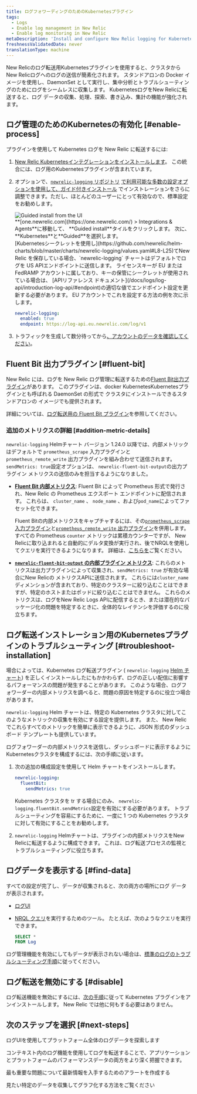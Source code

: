 ```yaml
---
title: ログフォワーディングのためのKubernetesプラグイン
tags:
  - Logs
  - Enable log management in New Relic
  - Enable log monitoring in New Relic
metaDescription: 'Install and configure New Relic logging for Kubernetes, so you can use enhanced log management capabilities.'
freshnessValidatedDate: never
translationType: machine
---
```


New Relicのログ転送用Kubernetesプラグインを使用すると、クラスタからNew Relicログへのログの送信が簡素化されます。 スタンドアロンの Docker イメージを使用し、DaemonSet として実行し、集中分析とトラブルシューティングのためにログをシームレスに収集します。 KubernetesログをNew Relicに転送すると、ログ データの収集、処理、探索、書き込み、集計の機能が強化されます。<InlinePopover type="logs" />

## ログ管理のためのKubernetesの有効化 [#enable-process]

プラグインを使用して Kubernetes ログを New Relic に転送するには:

1. [New Relic Kubernetesインテグレーションをインストールします](/install/kubernetes)。 この統合には、ログ用のKubernetesプラグインが含まれています。

2. オプションで、[`newrelic-logging` リポジトリ](https://github.com/newrelic/helm-charts/tree/master/charts/newrelic-logging#configuration) [で利用可能な多数の設定オプションを使用して、ガイド付きインストール](/install/kubernetes) でインストレーションをさらに調整できます。ただし、ほとんどのユーザーにとって有効なので、標準設定をお勧めします。

   <img title="Guided install from the UI" alt="Guided install from the UI" src="/images/kubernetes_screenshot-crop_gather-log-data.webp" />

   <figcaption>
     <DNT>**[one.newrelic.com](https://one.newrelic.com/) &gt; Integrations &amp; Agents**</DNT>に移動して、 <DNT>**Guided install**</DNT>タイルをクリックします。 次に、 <DNT>**Kubernetes**</DNT>と<DNT>**Guided**</DNT>を選択します。
   </figcaption>

   <Callout variant="important">
     [Kubernetesシークレットを使用し](https://github.com/newrelic/helm-charts/blob/master/charts/newrelic-logging/values.yaml#L8-L25)てNew Relic <InlinePopover type="licenseKey" />を保存している場合、`newrelic-logging` チャートはデフォルトでログを US APIエンドポイントに送信します。 ライセンスキーが EU または FedRAMP アカウントに属しており、キーの保管にシークレットが使用されている場合は、 [APIリファレンス ドキュメント](/docs/logs/log-api/introduction-log-api/#endpoint)の適切な値でエンドポイント設定を更新する必要があります。 EU アカウントでこれを設定する方法の例を次に示します。

     ```yml
     newrelic-logging:
       enabled: true
       endpoint: https://log-api.eu.newrelic.com/log/v1
     ```
   </Callout>

3. トラフィックを生成して数分待ってから[、アカウントのデータを確認してください](#find-data)。

<InstallFeedback />

## Fluent Bit 出力プラグイン [#fluent-bit]

New Relic には、ログを New Relic ログ管理に転送するための[Fluent Bit](https://fluentbit.io/)[出力プラグイン](https://github.com/newrelic/newrelic-fluent-bit-output)があります。 このプラグインは、docker KubernetesKubernetesプラグインとも呼ばれる DaemonSet の形式で クラスタにインストールできるスタンドアロンの イメージでも提供されます。

詳細については、[ログ転送用の Fluent Bit プラグイン](/docs/logs/forward-logs/fluent-bit-plugin-log-forwarding)を参照してください。

### 追加のメトリクスの詳細 [#addition-metric-details]

`newrelic-logging` Helmチャート バージョン 1.24.0 以降では、内部メトリックはデフォルトで `prometheus_scrape` 入力プラグインと `prometheus_remote_write` 出力プラグインを組み合わせて送信されます。 `sendMetrics: true`設定オプションは、 `newrelic-fluent-bit-output`の出力プラグイン メトリクスの送信のみを担当するようになりました。

* **[Fluent Bit 内部メトリクス](https://docs.fluentbit.io/manual/administration/monitoring#for-v2-metrics)**: Fluent Bit によって Prometheus 形式で発行され、New Relic の Prometheus エクスポート エンドポイントに配信されます。 これらは、 `cluster_name` 、 `node_name` 、および`pod_name`によってファセット化できます。

  Fluent Bitの内部メトリクスをキャプチャするには、その[`prometheus_scrape` 入力プラグイン](https://docs.fluentbit.io/manual/pipeline/inputs/prometheus-scrape-metrics)と[`prometheus_remote_write` 出力プラグイン](https://docs.fluentbit.io/manual/pipeline/outputs/prometheus-remote-write)を併用します。 すべての Prometheus `counter` メトリックは累積カウンターですが、 New Relicに取り込まれると自動的にデルタ変換が実行され、後でNRQLを使用してクエリを実行できるようになります。 詳細は、[こちらを](/docs/data-apis/understand-data/metric-data/cumulative-metrics/)ご覧ください。

* **[`newrelic-fluent-bit-output` の内部プラグイン メトリクス](https://github.com/newrelic/newrelic-fluent-bit-output?tab=readme-ov-file#troubleshooting-metrics)**: これらのメトリクスは出力プラグインによって収集され、`sendMetrics: true` が有効な場合にNew Relicの メトリクスAPIに送信されます。 これらには`cluster_name`ディメンションが含まれており、特定のクラスターに絞り込むことはできますが、特定のホストまたはポッドに絞り込むことはできません。 これらのメトリクスは、ログをNew Relic Logs APIに配信するとき、または潜在的なパッケージ化の問題を特定するときに、全体的なレイテンシを評価するのに役立ちます。

## ログ転送インストレーション用のKubernetesプラグインのトラブルシューティング [#troubleshoot-installation]

場合によっては、Kubernetes ログ転送プラグイン ( `newrelic-logging` [Helm チャート](https://github.com/newrelic/helm-charts/blob/master/charts/newrelic-logging)) を正しくインストールしたにもかかわらず、ログの正しい配信に影響するパフォーマンスの問題が発生することがあります。 このような場合、ログフォワーダーの内部メトリクスを調べると、問題の原因を特定するのに役立つ場合があります。

`newrelic-logging` Helm チャートは、特定の Kubernetes クラスタに対してこのようなメトリックの収集を有効にする設定を提供します。 また、 New Relicでこれらすべてのメトリックを簡単に表示できるように、JSON 形式のダッシュボード テンプレートも提供しています。

ログフォワーダーの内部メトリクスを送信し、ダッシュボードに表示するようにKubernetesクラスタを構成するには、次の手順に従います。

1. 次の追加の構成設定を使用して Helm チャートをインストールします。

   ```yml
   newrelic-logging:
     fluentBit:
       sendMetrics: true
   ```

   Kubernetes クラスタを tr する場合にのみ、 `newrelic-logging.fluentBit.sendMetrics`設定を有効にする必要があります。 トラブルシューティングを容易にするために、一度に 1 つの Kubernetes クラスタに対して有効にすることをお勧めします。

2. `newrelic-logging` Helmチャートは、プラグインの内部メトリクスをNew Relicに転送するように構成できます。 これは、ログ転送プロセスの監視とトラブルシューティングに役立ちます。

## ログデータを表示する [#find-data]

すべての設定が完了し、データが収集されると、次の両方の場所にログ データが表示されます。

* [ログUI](https://one.newrelic.com/launcher/logger.log-launcher)

* [NRQL クエリ](/docs/query-your-data/explore-query-data/query-builder/use-advanced-nrql-mode-query-data/)を実行するためのツール。 たとえば、次のようなクエリを実行できます。

  ```sql
  SELECT *
  FROM Log
  ```

ログ管理機能を有効にしてもデータが表示されない場合は、[標準のログのトラブルシューティング手順](/docs/logs/troubleshooting/no-log-data-appears-ui/)に従ってください。

## ログ転送を無効にする [#disable]

ログ転送機能を無効にするには、[次の手順](/docs/kubernetes-pixie/kubernetes-integration/uninstall-kubernetes/)に従って Kubernetes プラグインをアンインストールします。 New Relic では他に何もする必要はありません。

## 次のステップを選択 [#next-steps]

<DocTiles>
  <DocTile title="Logs UI" path="/docs/logs/ui-data/use-logs-ui/">ログUIを使用してプラットフォーム全体のログデータを探索します</DocTile>

  <DocTile title="Logs in context" path="/docs/logs/logs-context/logs-in-context/">コンテキスト内のログ機能を使用してログを転送することで、アプリケーションとプラットフォームのパフォーマンスデータの両方をより深く把握できます。</DocTile>

  <DocTile title="Alerts" path="/docs/alerts/overview/">最も重要な問題について最新情報を入手するためのアラートを作成する</DocTile>

  <DocTile title="Create dashboards" path="/docs/query-your-data/explore-query-data/dashboards/introduction-dashboards/">見たい特定のデータを収集してグラフ化する方法をご覧ください</DocTile>
</DocTiles>
